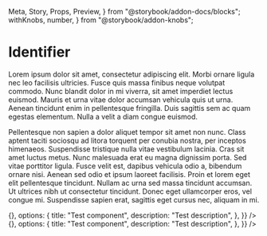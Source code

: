   Meta, Story, Props, Preview,
} from "@storybook/addon-docs/blocks";
  withKnobs, number,
} from "@storybook/addon-knobs";


<Meta title="@matt-dunn/react-wireframes/Identifier" component={Identifier} decorators={[withKnobs]} />

# Identifier

Lorem ipsum dolor sit amet, consectetur adipiscing elit. Morbi ornare ligula nec leo facilisis ultricies. Fusce quis massa finibus neque volutpat commodo. Nunc blandit dolor in mi viverra, sit amet imperdiet lectus euismod. Mauris et urna vitae dolor accumsan vehicula quis ut urna. Aenean tincidunt enim in pellentesque fringilla. Duis sagittis sem ac quam egestas elementum. Nulla a velit a diam congue euismod.

<Props of={Identifier} />

Pellentesque non sapien a dolor aliquet tempor sit amet non nunc. Class aptent taciti sociosqu ad litora torquent per conubia nostra, per inceptos himenaeos. Suspendisse tristique nulla vitae vestibulum lacinia. Cras sit amet luctus metus. Nunc malesuada erat eu magna dignissim porta. Sed vitae porttitor ligula. Fusce velit est, dapibus vehicula odio a, bibendum ornare nisi. Aenean sed odio et ipsum laoreet facilisis. Proin et lorem eget elit pellentesque tincidunt. Nullam ac urna sed massa tincidunt accumsan. Ut ultrices nibh ut consectetur tincidunt. Donec eget ullamcorper eros, vel congue mi. Suspendisse sapien erat, sagittis eget cursus nec, aliquam in mi.

<Preview>
    <Story name="Identifier">
        <div style={{ display: "flex" }}>
            <Identifier
              annotation={{
                id: number("id", 1),
                count: 1,
                Component: () => {},
                options: {
                  title: "Test component",
                  description: "Test description",
                },
              }}
            />
        </div>
    </Story>
    <Story name="Identifier with long ID">
        <div style={{ display: "flex" }}>
            <Identifier
              annotation={{
                id: 1234,
                count: 1,
                Component: () => {},
                options: {
                  title: "Test component",
                  description: "Test description",
                },
              }}
            />
        </div>
    </Story>
</Preview>
